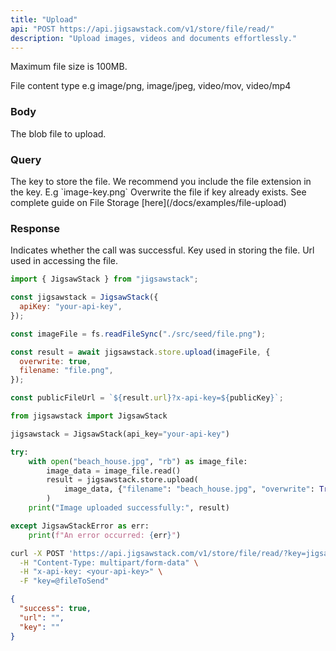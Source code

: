 ```yaml
---
title: "Upload"
api: "POST https://api.jigsawstack.com/v1/store/file/read/"
description: "Upload images, videos and documents effortlessly."
---
```


<Info>Maximum file size is 100MB.</Info>

<Snippet file="header.mdx" />

<ParamField header="Content-Type" type="string">
  File content type e.g image/png, image/jpeg, video/mov, video/mp4
</ParamField>

### Body

<ParamField body="blob" type="Blob" required>
  The blob file to upload.
</ParamField>

### Query

<ParamField query="key" type="string" required>
  The key to store the file. We recommend you include the file extension in the
  key. E.g `image-key.png`
</ParamField>

<ParamField query="overwrite" type="string" default="false">
  Overwrite the file if key already exists.
</ParamField>

<Info>
  See complete guide on File Storage [here](/docs/examples/file-upload)
</Info>

### Response

<ResponseField name="success" type="boolean">
  Indicates whether the call was successful.
</ResponseField>

<ResponseField name="key" type="string">
  Key used in storing the file.
</ResponseField>

<ResponseField name="url" type="string">
  Url used in accessing the file.
</ResponseField>

<RequestExample>

```javascript Node.js
import { JigsawStack } from "jigsawstack";

const jigsawstack = JigsawStack({
  apiKey: "your-api-key",
});

const imageFile = fs.readFileSync("./src/seed/file.png");

const result = await jigsawstack.store.upload(imageFile, {
  overwrite: true,
  filename: "file.png",
});

const publicFileUrl = `${result.url}?x-api-key=${publicKey}`;
```

```python Python
from jigsawstack import JigsawStack

jigsawstack = JigsawStack(api_key="your-api-key")

try:
    with open("beach_house.jpg", "rb") as image_file:
        image_data = image_file.read()
        result = jigsawstack.store.upload(
            image_data, {"filename": "beach_house.jpg", "overwrite": True}
        )
    print("Image uploaded successfully:", result)

except JigsawStackError as err:
    print(f"An error occurred: {err}")
```

```bash cURL
curl -X POST 'https://api.jigsawstack.com/v1/store/file/read/?key=jigsaw-logo' \
  -H "Content-Type: multipart/form-data" \
  -H "x-api-key: <your-api-key>" \
  -F "key=@fileToSend"
```

</RequestExample>

<ResponseExample>

```json Response
{
  "success": true,
  "url": "",
  "key": ""
}
```

</ResponseExample>
